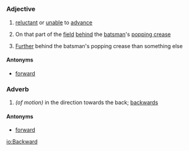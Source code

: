 =={{en}}==
===Adjective===
# [[reluctant]] or [[unable]] to [[advance]]
# {{Cricket}} On that part of the [[field]] [[behind]] the [[batsman]]'s [[popping crease]]
# {{Cricket}} [[Further]] behind the batsman's popping crease than something else
====Antonyms====
*[[forward]]

===Adverb===
# ''(of motion)'' in the direction towards the back; [[backwards]]
====Antonyms====
*[[forward]]

[[io:Backward]]